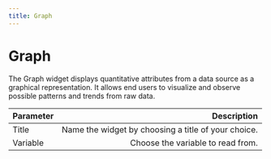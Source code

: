 ```yaml
---
title: Graph
---
```

# Graph

The Graph widget displays quantitative attributes from a data source as a graphical representation. It allows end users to visualize and observe possible patterns and trends from raw data.

| Parameter     | Description|
| :------------ | ---------: |
| Title        |    Name the widget by choosing a title of your choice.    | 
| Variable     |    Choose the variable to read from.    |   

